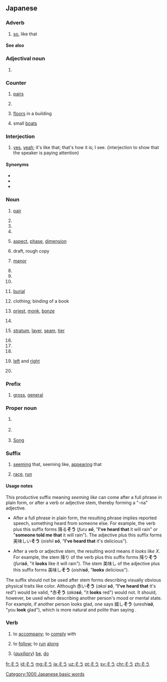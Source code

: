 {{also|Appendix:Variations of "so"|Appendix:Variations of "sou"}}
==Japanese==

===Adverb===
{{ja-pos|adverb}}

# {{ja-def|然う}} [[so]], like that

====See also====
{{Japanese demonstratives}}

===Adjectival noun===
{{ja-adj|infl=na}}

# {{ja-def|壮}}

===Counter===
{{ja-pos|counter}}

# {{ja-def|双}} [[pair]]s
# {{ja-def|壮}}
# {{ja-def|層}} [[floor]]s in a building
# {{ja-def|艘}} small [[boat]]s

===Interjection===
{{ja-pos|interjection}}

# {{ja-def|然う}} [[yes]], [[yeah]]; it's like that; that's how it is; I see. (interjection to show that the speaker is paying attention)

====Synonyms====
* {{ja-r|はい}}
* {{ja-r|その通り|その とおり}}
* {{ja-r|うん}}

===Noun===
{{ja-noun}}

# {{ja-def|双}} [[pair]]
# {{ja-def|壮}}
# {{ja-def|宗}}
# {{ja-def|奏}}
# {{ja-def|相}} [[aspect]], [[phase]], [[dimension]]
# {{ja-def|草}} draft, rough copy
# {{ja-def|荘|庄}} [[manor]]
# {{ja-def|曹}}
# {{ja-def|喪}}
# {{ja-def|惣}}
# {{ja-def|葬}} [[burial]]
# {{ja-def|装}} clothing; binding of a book
# {{ja-def|僧}} [[priest]], [[monk]], [[bonze]]
# {{ja-def|想}}
# {{ja-def|層}} [[stratum]], [[layer]], [[seam]], [[tier]]
# {{ja-def|箏}}
# {{ja-def|甑}}
# {{ja-def|騒}}
# {{ja-def|左右}} [[left]] and [[right]]
# {{ja-def|疎雨|疏雨}}

===Prefix===
{{ja-pos|prefix}}

# {{ja-def|総}} [[gross]], [[general]]

===Proper noun===
{{ja-pos|proper}}

# {{ja-def|壮}} {{given name|male|lang=ja}}
# {{ja-def|宗}} {{surname|lang=ja}}
# {{ja-def|宋}} [[Song]]

===Suffix===
{{ja-pos|suffix}}

# [[seem]]ing that, seeming like, [[appear]]ing that
# {{ja-def|走}} [[race]], [[run]]

====Usage notes====
This productive suffix meaning ''seeming like'' can come after a full phrase in plain form, or after a verb or adjective stem, thereby forming a "-na" adjective.

* After a full phrase in plain form, the resulting phrase implies reported speech, something heard from someone else. For example, the verb {{l|ja|降る|tr=''furu'', "to fall from the sky"}} plus this suffix forms 降る'''そう''' (''furu '''sō''''', "'''I've heard that''' it will rain" or "'''someone told me that''' it will rain"). The adjective {{l|ja|美味しい|tr=''oishii'', "delicious"}} plus this suffix forms 美味しい'''そう''' (''oishii '''sō''''', "'''I've heard that''' it's delicious").

* After a verb or adjective stem, the resulting word means ''it looks like X''. For example, the stem 降り of the verb {{l|ja|降る|tr=''furu'', "to fall from the sky"}} plus this suffix forms 降り'''そう''' (''furi'''sō''''', "it '''looks''' like it will rain"). The stem 美味し of the adjective {{l|ja|美味しい|tr=''oishii'', "delicious"}} plus this suffix forms 美味し'''そう''' (''oishi'''sō''''', "'''looks''' delicious").

The suffix should not be used after stem forms describing visually obvious physical traits like color. Although 赤い'''そう''' (''akai '''sō''''', "'''I've heard that''' it's red") would be valid, *赤'''そう''' (''aka'''sō''''', "it '''looks''' red") would not. It should, however, be used when describing another person's mood or mental state. For example, if another person looks glad, one says 嬉し'''そう''' (''ureshi'''sō''''', "you '''look''' glad"), which is more natural and polite than saying {{l|ja|嬉しい|tr=''ureshii'', "you are glad"}}.

===Verb===
{{ja-verb}}

# {{ja-def|添う|副う}} to [[accompany]]; to [[comply]] with
# {{ja-def|沿う}} to [[follow]]; to [[run]] [[along]]
# {{ja-def|候}} (''[[auxiliary]]'') [[be]], [[do]]

[[Category:1000 Japanese basic words]]

[[fr:そう]]
[[id:そう]]
[[mg:そう]]
[[ja:そう]]
[[uz:そう]]
[[pt:そう]]
[[sv:そう]]
[[chr:そう]]
[[zh:そう]]